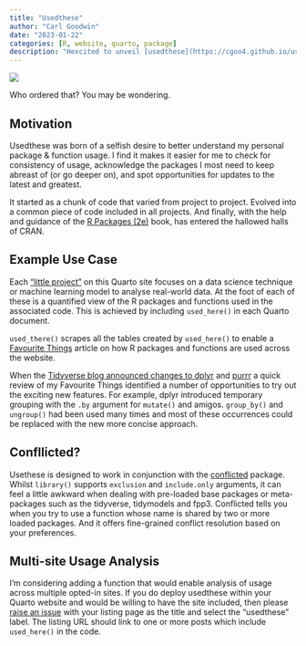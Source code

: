 ```yaml
---
title: "Usedthese"
author: "Carl Goodwin"
date: "2023-01-22"
categories: [R, website, quarto, package]
description: "Hexcited to unveil [usedthese](https://cgoo4.github.io/usedthese/index.html): an R package that tells you what you just did in case you can't recall!"
---
```


![](feature.gif){fig-alt="A hexagon standing on a blue-curtained stage holding up a CRAN badge. The hexagon contains 9 mini hexagons spelling usedthese."}

Who ordered that? You may be wondering.

## Motivation

Usedthese was born of a selfish desire to better understand my personal package & function usage. I find it makes it easier for me to check for consistency of usage, acknowledge the packages I most need to keep abreast of (or go deeper on), and spot opportunities for updates to the latest and greatest.

It started as a chunk of code that varied from project to project. Evolved into a common piece of code included in all projects. And finally, with the help and guidance of the [R Packages (2e)](https://r-pkgs.org) book, has entered the hallowed halls of CRAN.

## Example Use Case

Each ["little project"](https://www.quantumjitter.com/project/) on this Quarto site focuses on a data science technique or machine learning model to analyse real-world data. At the foot of each of these is a quantified view of the R packages and functions used in the associated code. This is achieved by including `used_here()` in each Quarto document.

`used_there()` scrapes all the tables created by `used_here()` to enable a [Favourite Things](https://www.quantumjitter.com/project/box/) article on how R packages and functions are used across the website.

When the [Tidyverse blog announced changes to dplyr](https://www.tidyverse.org/blog/2022/11/dplyr-1-1-0-is-coming-soon/) and [purrr](https://www.tidyverse.org/blog/2022/12/purrr-1-0-0/) a quick review of my Favourite Things identified a number of opportunities to try out the exciting new features. For example, dplyr introduced temporary grouping with the `.by` argument for `mutate()` and amigos. `group_by()` and `ungroup()` had been used many times and most of these occurrences could be replaced with the new more concise approach.

## Confllicted?

Usethese is designed to work in conjunction with the [conflicted](https://conflicted.r-lib.org) package. Whilst `library()` supports `exclusion` and `include.only` arguments, it can feel a little awkward when dealing with pre-loaded base packages or meta-packages such as the tidyverse, tidymodels and fpp3. Conflicted tells you when you try to use a function whose name is shared by two or more loaded packages. And it offers fine-grained conflict resolution based on your preferences.

## Multi-site Usage Analysis

I'm considering adding a function that would enable analysis of usage across multiple opted-in sites. If you do deploy usedthese within your Quarto website and would be willing to have the site included, then please [raise an issue](https://github.com/cgoo4/usedthese/issues) with your listing page as the title and select the "usedthese" label. The listing URL should link to one or more posts which include `used_here()` in the code.
